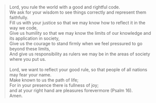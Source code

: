 > Lord, you rule the world with a good and rightful code.\
We ask for your wisdom to see things correctly and represent them faithfully.\
Fill us with your justice so that we may know how to reflect it in the way we code,\
Give us humility so that we may know the limits of our knowledge and its application in society,\
Give us the courage to stand firmly when we feel pressured to go beyond these limits,\
And give us responsibility as rulers we may be in the areas of society where you put us.\
\
Lord, we want to reflect your good rule, so that people of all nations may fear your name.\
Make known to us the path of life;\
For in your presence there is fullness of joy;\
and at your right hand are pleasures forevermore (Psalm 16).\
Amen.